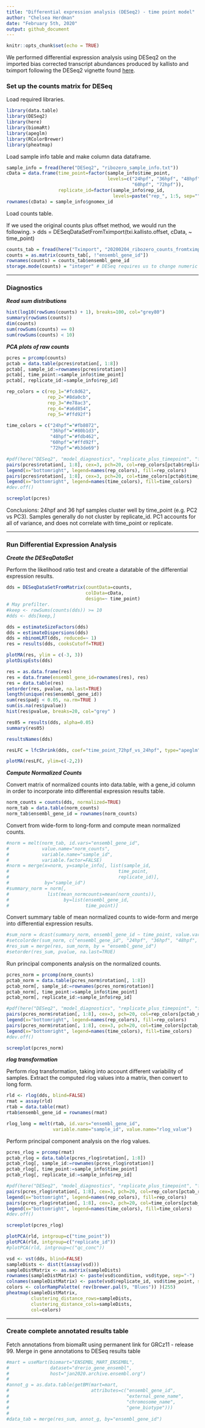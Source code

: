 ```yaml
---
title: "Differential expression analysis (DESeq2) - time point model"
author: "Chelsea Herdman"
date: "February 5th, 2020"
output: github_document
---
```


```r
knitr::opts_chunk$set(echo = TRUE)
```

We performed differential expression analysis using DESeq2 on the 
imported bias corrected transcript abundances produced by kallisto and 
tximport following the DESeq2 vignette found [here](http://bioconductor.org/packages/release/bioc/vignettes/DESeq2/inst/doc/DESeq2.html).

### Set up the counts matrix for DESeq

Load required libraries.

```r
library(data.table)
library(DESeq2)
library(here)
library(biomaRt)
library(apeglm)
library(RColorBrewer)
library(pheatmap)
```

Load sample info table and make column data dataframe.

```r
sample_info = fread(here("DESeq2", "ribozero_sample_info.txt"))
cData = data.frame(time_point=factor(sample_info$time_point,
                                     levels=c("24hpf", "36hpf", "48hpf",
                                              "60hpf", "72hpf")),
                   replicate_id=factor(sample_info$rep_id,
                                       levels=paste("rep_", 1:5, sep="")))
rownames(cData) = sample_info$gnomex_id
```

Load counts table.

If we used the original counts plus offset method, we would run the following.
> dds = DESeqDataSetFromTximport(txi.kallisto.offset, cData, ~ time_point)
 
```r
counts_tab = fread(here("Tximport", "20200204_ribozero_counts_fromtximport_biascorrected.txt.gz"))
counts = as.matrix(counts_tab[, !"ensembl_gene_id"])
rownames(counts) = counts_tab$ensembl_gene_id
storage.mode(counts) = "integer" # DESeq requires us to change numeric values to integer.
```

***
### Diagnostics

**_Read sum distributions_**
```r
hist(log10(rowSums(counts) + 1), breaks=100, col="grey80")
summary(rowSums(counts))
dim(counts)
sum(rowSums(counts) == 0)
sum(rowSums(counts) < 10)
```

**_PCA plots of raw counts_**
```r
pcres = prcomp(counts)
pctab = data.table(pcres$rotation[, 1:8])
pctab[, sample_id:=rownames(pcres$rotation)]
pctab[, time_point:=sample_info$time_point]
pctab[, replicate_id:=sample_info$rep_id]

rep_colors = c(rep_1="#fc8d62",
               rep_2="#8da0cb",
               rep_3="#e78ac3",
               rep_4="#a6d854",
               rep_5="#ffd92f")

time_colors = c("24hpf"="#fb8072",
                "36hpf"="#80b1d3",
                "48hpf"="#fdb462",
                "60hpf"="#ffd92f",
                "72hpf"="#b3de69")

#pdf(here("DESeq2", "model_diagnostics", "replicate_plus_timepoint", "figs", "20200205_pca_plots_rawcounts.pdf"), #width=10, height=10)
pairs(pcres$rotation[, 1:8], cex=3, pch=20, col=rep_colors[pctab$replicate_id])
legend(x="bottomright", legend=names(rep_colors), fill=rep_colors)
pairs(pcres$rotation[, 1:8], cex=3, pch=20, col=time_colors[pctab$time_point])
legend(x="bottomright", legend=names(time_colors), fill=time_colors)
#dev.off()

screeplot(pcres)
```

Conclusions: 24hpf and 36 hpf samples cluster well by time_point (e.g. PC2 vs PC3). 
Samples generally do not cluster by replicate_id. PC1 accounts for all of variance, 
and does not correlate with time_point or replicate.

***

### Run Differential Expression Analysis

**_Create the DESeqDataSet_**

Perform the likelihood ratio test and create a datatable of the differential expression results.
```r
dds = DESeqDataSetFromMatrix(countData=counts,
                             colData=cData,
                             design=~ time_point)
# May prefilter.
#keep <- rowSums(counts(dds)) >= 10
#dds <- dds[keep,]

dds = estimateSizeFactors(dds)
dds = estimateDispersions(dds)
dds = nbinomLRT(dds, reduced=~ 1)
res = results(dds, cooksCutoff=TRUE)

plotMA(res, ylim = c(-3, 3))
plotDispEsts(dds)

res = as.data.frame(res)
res = data.frame(ensembl_gene_id=rownames(res), res)
res = data.table(res)
setorder(res, pvalue, na.last=TRUE)
length(unique(res$ensembl_gene_id))
sum(res$padj < 0.05, na.rm=TRUE )
sum(is.na(res$pvalue))
hist(res$pvalue, breaks=20, col="grey" )

res05 = results(dds, alpha=0.05)
summary(res05)

resultsNames(dds)

resLFC = lfcShrink(dds, coef="time_point_72hpf_vs_24hpf", type="apeglm")

plotMA(resLFC, ylim=c(-2,2))
```

**_Compute Normalized Counts_**

Convert matrix of normalized counts into data.table, with a gene_id column in 
order to incorporate into differential expression results table.
```r
norm_counts = counts(dds, normalized=TRUE)
norm_tab = data.table(norm_counts)
norm_tab$ensembl_gene_id = rownames(norm_counts)
```

Convert from wide-form to long-form and compute mean normalized counts.

```r
#norm = melt(norm_tab, id.vars="ensembl_gene_id",
#            value.name="norm_counts",
#            variable.name="sample_id",
#            variable.factor=FALSE)
#norm = merge(x=norm, y=sample_info[, list(sample_id,
#                                        time_point,
#                                        replicate_id)],
#             by="sample_id")
#summary_norm = norm[,
#              list(mean_normcounts=mean(norm_counts)),
#                    by=list(ensembl_gene_id,
#                            time_point)]
```

Convert summary table of mean normalized counts to wide-form and merge into
differential expression results.
```r
#sum_norm = dcast(summary_norm, ensembl_gene_id ~ time_point, value.var="mean_normcounts")
#setcolorder(sum_norm, c("ensembl_gene_id", "24hpf", "36hpf", "48hpf", "72hpf"))
#res_sum = merge(res, sum_norm, by = "ensembl_gene_id")
#setorder(res_sum, pvalue, na.last=TRUE)
```

Run principal components analysis on the normalized counts.

```r
pcres_norm = prcomp(norm_counts)
pctab_norm = data.table(pcres_norm$rotation[, 1:8])
pctab_norm[, sample_id:=rownames(pcres_norm$rotation)]
pctab_norm[, time_point:=sample_info$time_point]
pctab_norm[, replicate_id:=sample_info$rep_id]

#pdf(here("DESeq2", "model_diagnostics", "replicate_plus_timepoint", "figs", "20200205_pca_plots_normcounts.pdf"), #width=10, height=10)
pairs(pcres_norm$rotation[, 1:8], cex=3, pch=20, col=rep_colors[pctab_norm$replicate_id])
legend(x="bottomright", legend=names(rep_colors), fill=rep_colors)
pairs(pcres_norm$rotation[, 1:8], cex=3, pch=20, col=time_colors[pctab_norm$time_point])
legend(x="bottomright", legend=names(time_colors), fill=time_colors)
#dev.off()

screeplot(pcres_norm)
```

**_rlog transformation_**

Perform rlog transformation, taking into account different variability of samples. 
Extract the computed rlog values into a matrix, then convert to long form.
```r
rld <- rlog(dds, blind=FALSE)
rmat = assay(rld)
rtab = data.table(rmat)
rtab$ensembl_gene_id = rownames(rmat)

rlog_long = melt(rtab, id.vars="ensembl_gene_id",
                 variable.name="sample_id", value.name="rlog_value")
```

Perform principal component analysis on the rlog values.
```r
pcres_rlog = prcomp(rmat)
pctab_rlog = data.table(pcres_rlog$rotation[, 1:8])
pctab_rlog[, sample_id:=rownames(pcres_rlog$rotation)]
pctab_rlog[, time_point:=sample_info$time_point]
pctab_rlog[, replicate_id:=sample_info$rep_id]

#pdf(here("DESeq2", "model_diagnostics", "replicate_plus_timepoint", "figs", "20200205_pca_plots_rlogcounts.pdf"), width=10, height=10)
pairs(pcres_rlog$rotation[, 1:8], cex=3, pch=20, col=rep_colors[pctab_rlog$replicate_id])
legend(x="bottomright", legend=names(rep_colors), fill=rep_colors)
pairs(pcres_rlog$rotation[, 1:8], cex=3, pch=20, col=time_colors[pctab_rlog$time_point])
legend(x="bottomright", legend=names(time_colors), fill=time_colors)
#dev.off()

screeplot(pcres_rlog)

plotPCA(rld, intgroup=c("time_point"))
plotPCA(rld, intgroup=c("replicate_id"))
#plotPCA(rld, intgroup=c("qc_conc"))
```

```r
vsd <- vst(dds, blind=FALSE)
sampleDists <- dist(t(assay(vsd)))
sampleDistMatrix <- as.matrix(sampleDists)
rownames(sampleDistMatrix) <- paste(vsd$condition, vsd$type, sep="-")
colnames(sampleDistMatrix) <- paste(vsd$replicate_id, vsd$time_point, sep="-")
colors <- colorRampPalette( rev(brewer.pal(9, "Blues")) )(255)
pheatmap(sampleDistMatrix,
         clustering_distance_rows=sampleDists,
         clustering_distance_cols=sampleDists,
         col=colors)
```

***

### Create complete annotated results table

Fetch annotations from biomaRt using permanent link for GRCz11 - release 99.
Merge in gene annotations to DESeq results table
```r
#mart = useMart(biomart="ENSEMBL_MART_ENSEMBL",
#               dataset="drerio_gene_ensembl",
#               host="jan2020.archive.ensembl.org")
#
#annot_g = as.data.table(getBM(mart=mart,
#                              attributes=c("ensembl_gene_id",
#                                           "external_gene_name",
#                                           "chromosome_name",
#                                           "gene_biotype")))
#
#data_tab = merge(res_sum, annot_g, by="ensembl_gene_id")
```

